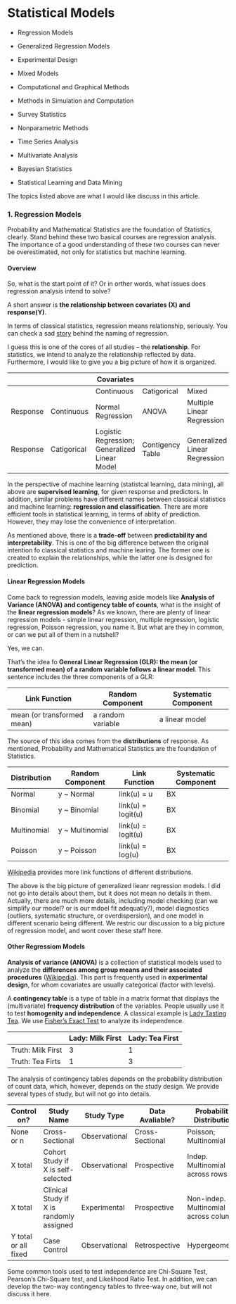 # Statistical Models

- Regression Models

- Generalized Regression Models

- Experimental Design

- Mixed Models

- Computational and Graphical Methods 

- Methods in Simulation and Computation

- Survey Statistics

- Nonparametric Methods

- Time Series Analysis

- Multivariate Analysis

- Bayesian Statistics

- Statistical Learning and Data Mining

The topics listed above are what I would like discuss in this article. 

### 1. Regression Models

Probability and Mathematical Statistics are the foundation of Statistics, clearly. Stand behind these two basical courses are regression analysis. The importance of a good understanding of these two courses can never be overestimated, not only for statistics but machine learning. 

#### Overview

So, what is the start point of it? Or in orther words, what issues does regression analysis intend to solve?

A short answer is **the relationship between covariates (X) and response(Y)**. 

In terms of classical statistics, regression means relationship, seriously. You can check a sad <a href="http://blog.minitab.com/blog/statistics-and-quality-data-analysis/so-why-is-it-called-regression-anyway">story</a> behind the naming of regression.

I guess this is one of the cores of all studies -- the **relationship**. For statistics, we intend to analyze the relationship reflected by data. Furthermore, I would like to give you a big picture of how it is organized.

|         |           |Covariates|||
|---------|-----------|---|---|---|
| | |Continuous | Catigorical | Mixed |
|Response |Continuous |Normal Regression | ANOVA | Multiple Linear Regression|
|Response |Catigorical|Logistic Regression; Generalized Linear Model | Contigency Table | Generalized Linear Regression|

In the perspective of machine learning (statistcal learning, data mining), all above are **supervised learning**, for given response and predictors. In addition, similar problems have different names between classical statistics and machine learning: **regression and classification**. There are more efficient tools in statistical learning, in terms of ablity of prediction. However, they may lose the convenience of interpretation. 

As mentioned above, there is a **trade-off** between **predictability and interpretability**. This is one of the big difference between the original intention fo classical statistics and machine learing. The former one is created to explain the relationships, while the latter one is designed for prediction. 

#### Linear Regression Models

Come back to regression models, leaving aside models like **Analysis of Variance (ANOVA) and contigency table of counts**, what is the insight of the **linear regression models**? As we known, there are plenty of linear regression models - simple linear regression, multiple regression, logistic regression, Poisson regression, you name it. But what are they in common, or can we put all of them in a nutshell?

Yes, we can. 

That's the idea fo **General Linear Regression (GLR): the mean (or transformed mean) of a random variable follows a linear model**. This sentence includes the three components of a GLR: 

|Link Function |Random Component |Systematic Component |
|---|---|---|
|mean (or transformed mean)|a random variable|a linear model|

The source of this idea comes from the **distributions** of response. As mentioned, Probability and Mathematical Statistics are the foundation of Statistics. 

|Distribution |Random Component | Link Function | Systematic Component |
|---|---|---|---|
|Normal      | y ~ Normal      | link(u) = u        | BX |
|Binomial    | y ~ Binomial    | link(u) = logit(u) | BX |
|Multinomial | y ~ Multinomial | link(u) = logit(u) | BX |
|Poisson     | y ~ Poisson     | link(u) = log(u)   | BX |

<a href="https://en.wikipedia.org/wiki/Generalized_linear_model#Link_function">Wikipedia</a> provides more link functions of different distributions.

The above is the big picture of generalized lieanr regression models. I did not go into details about them, but it does not mean no details in them. Actually, there are much more details, including model checking (can we simplify our model? or is our mdoel fit adequatly?), model diagnostics (outliers, systematic structure, or overdispersion), and one model in different scenario being different. We restric our discussion to a big picture of regression model, and wont cover these staff here.

#### Other Regressiom Models

**Analysis of variance (ANOVA)** is a collection of statistical models used to analyze the **differences among group means and their associated procedures** (<a href="https://en.wikipedia.org/wiki/Analysis_of_variance">Wikipedia</a>). This part is frequently used in **experimental design**, for whom covariates are usually categorical (factor with levels). 

A **contingency table** is a type of table in a matrix format that displays the (multivariate) **frequency distribution** of the variables. People usually use it to test **homogenity and independence**. A classical example is <a href="https://en.wikipedia.org/wiki/Lady_tasting_tea">Lady Tasting Tea</a>. We use <a href="https://en.wikipedia.org/wiki/Fisher%27s_exact_test">Fisher's Exact Test</a> to analyze its independence.

||Lady: Milk First |Lady: Tea First|
|---|---|---|
|Truth: Milk First| 3 | 1 |
|Truth: Tea Firts | 1 | 3 |

The analysis of contingency tables depends on the probability distribution of count data, which, however, depends on the study design. We provide several types of study, but will not go into details. 

|Control on? |Study Name |Study Type |Data Avaliable? |Probability Distribution |
|---|---|---|---|---|
|None or n |Cross-Sectional |Observational |Cross-Sectional |Poisson; Multinomial |
|X total |Cohort Study if X is self-selected |Observational |Prospective |Indep. Multinomial across rows |
|X total |Clinical Study if X is randomly assigned |Experimental |Prospective |Non-indep. Multinomial across columns |
|Y total or all fixed |Case Control |Observational |Retrospective |Hypergeometric |

Some common tools used to test independence are Chi-Square Test, Pearson's Chi-Square test, and Likelihood Ratio Test. In addition, we can develop the two-way contingency tables to three-way one, but will not discuss it here. 













